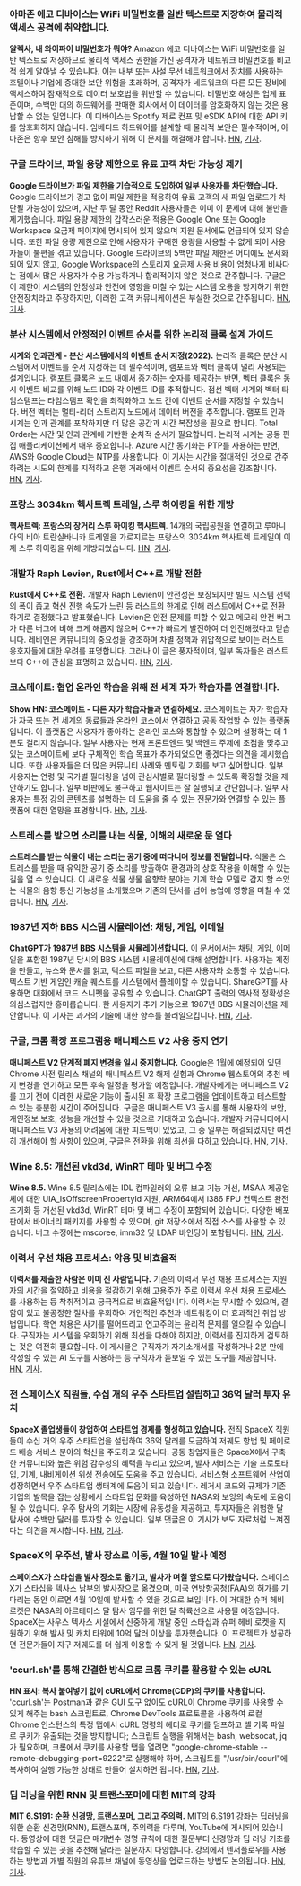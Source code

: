 

<CallToAction />

<Steps>

### 아마존 에코 디바이스는 WiFi 비밀번호를 일반 텍스트로 저장하여 물리적 액세스 공격에 취약합니다.

**알렉사, 내 와이파이 비밀번호가 뭐야?**
Amazon 에코 디바이스는 WiFi 비밀번호를 일반 텍스트로 저장하므로 물리적 액세스 권한을 가진 공격자가 네트워크 비밀번호를 비교적 쉽게 알아낼 수 있습니다. 이는 내부 또는 사설 무선 네트워크에서 장치를 사용하는 호텔이나 기업에 중대한 보안 위험을 초래하며, 공격자가 네트워크의 다른 모든 장비에 액세스하여 잠재적으로 데이터 보호법을 위반할 수 있습니다. 비밀번호 해싱은 업계 표준이며, 수백만 대의 하드웨어를 판매한 회사에서 이 데이터를 암호화하지 않는 것은 용납할 수 없는 일입니다. 이 디바이스는 Spotify 제로 컨프 및 eSDK API에 대한 API 키를 암호화하지 않습니다. 임베디드 하드웨어를 설계할 때 물리적 보안은 필수적이며, 아마존은 향후 보안 침해를 방지하기 위해 이 문제를 해결해야 합니다.
[HN](http://news.ycombinator.com/item?id=35399590), [기사](https://dragon863.github.io/blog/alexa.html).

### 구글 드라이브, 파일 용량 제한으로 유료 고객 차단 가능성 제기

**Google 드라이브가 파일 제한을 기습적으로 도입하여 일부 사용자를 차단했습니다.**
Google 드라이브가 경고 없이 파일 제한을 적용하여 유료 고객의 새 파일 업로드가 차단될 가능성이 있으며, 지난 두 달 동안 Reddit 사용자들은 이미 이 문제에 대해 불만을 제기했습니다. 파일 용량 제한의 갑작스러운 적용은 Google One 또는 Google Workspace 요금제 페이지에 명시되어 있지 않으며 지원 문서에도 언급되어 있지 않습니다. 또한 파일 용량 제한으로 인해 사용자가 구매한 용량을 사용할 수 없게 되어 사용자들이 불편을 겪고 있습니다. Google 드라이브의 5백만 파일 제한은 어디에도 문서화되어 있지 않고, Google Workspace의 스토리지 요금제 사용 비용이 엄청나게 비싸다는 점에서 많은 사용자가 수용 가능하거나 합리적이지 않은 것으로 간주합니다. 구글은 이 제한이 시스템의 안정성과 안전에 영향을 미칠 수 있는 시스템 오용을 방지하기 위한 안전장치라고 주장하지만, 이러한 고객 커뮤니케이션은 부실한 것으로 간주됩니다.
[HN](http://news.ycombinator.com/item?id=35397071), [기사](https://arstechnica.com/gadgets/2023/03/google-drive-does-a-surprise-rollout-of-file-limits-locking-out-some-users/).

### 분산 시스템에서 안정적인 이벤트 순서를 위한 논리적 클록 설계 가이드

**시계와 인과관계 - 분산 시스템에서의 이벤트 순서 지정(2022).**
논리적 클록은 분산 시스템에서 이벤트를 순서 지정하는 데 필수적이며, 램포트와 벡터 클록이 널리 사용되는 설계입니다. 램포트 클록은 노드 내에서 증가하는 숫자를 제공하는 반면, 벡터 클록은 동시 이벤트 비교를 위해 노드 ID와 각 이벤트 ID를 추적합니다. 점선 벡터 시계와 벡터 타임스탬프는 타임스탬프 확인을 최적화하고 노드 간에 이벤트 순서를 지정할 수 있습니다. 버전 벡터는 멀티-리더 스토리지 노드에서 데이터 버전을 추적합니다. 램포트 인과 시계는 인과 관계를 포착하지만 더 많은 공간과 시간 복잡성을 필요로 합니다. Total Order는 시간 및 인과 관계에 기반한 순차적 순서가 필요합니다. 논리적 시계는 공동 편집 애플리케이션에서 매우 중요합니다. Azure 시간 동기화는 PTP를 사용하는 반면, AWS와 Google Cloud는 NTP를 사용합니다. 이 기사는 시간을 절대적인 것으로 간주하려는 시도의 한계를 지적하고 은행 거래에서 이벤트 순서의 중요성을 강조합니다.
[HN](http://news.ycombinator.com/item?id=35399603), [기사](https://www.exhypothesi.com/clocks-and-causality/).

### 프랑스 3034km 헥사트렉 트레일, 스루 하이킹을 위한 개방

**헥사트렉: 프랑스의 장거리 스루 하이킹 헥사트렉**.
14개의 국립공원을 연결하고 루마니아의 비아 트란실바니카 트레일을 가로지르는 프랑스의 3034km 헥사트렉 트레일이 이제 스루 하이킹을 위해 개방되었습니다.
[HN](http://news.ycombinator.com/item?id=35397051), [기사](https://en.hexatrek.com).

### 개발자 Raph Levien, Rust에서 C++로 개발 전환

**Rust에서 C++로 전환.**
개발자 Raph Levien이 안전성은 보장되지만 빌드 시스템 선택의 폭이 좁고 혁신 진행 속도가 느린 등 러스트의 한계로 인해 러스트에서 C++로 전환하기로 결정했다고 발표했습니다. Levien은 안전 문제를 피할 수 있고 메모리 안전 버그가 다른 버그에 비해 크게 해롭지 않으며 C++가 빠르게 발전하여 더 안전해졌다고 믿습니다. 레비엔은 커뮤니티의 중요성을 강조하며 차별 정책과 위압적으로 보이는 러스트 옹호자들에 대한 우려를 표명합니다. 그러나 이 글은 풍자적이며, 일부 독자들은 러스트보다 C++에 관심을 표명하고 있습니다.
[HN](http://news.ycombinator.com/item?id=35400047), [기사](https://raphlinus.github.io/rust/2023/04/01/rust-to-cpp.html).

### 코스메이트: 협업 온라인 학습을 위해 전 세계 자가 학습자를 연결합니다.

**Show HN: 코스메이트 - 다른 자가 학습자들과 연결하세요.**
코스메이트는 자가 학습자가 자국 또는 전 세계의 동료들과 온라인 코스에서 연결하고 공동 작업할 수 있는 플랫폼입니다. 이 플랫폼은 사용자가 좋아하는 온라인 코스와 통합할 수 있으며 설정하는 데 1분도 걸리지 않습니다. 일부 사용자는 현재 프론트엔드 및 백엔드 주제에 초점을 맞추고 있는 코스메이트에 보다 구체적인 학습 목표가 추가되었으면 좋겠다는 의견을 제시했습니다. 또한 사용자들은 더 많은 커뮤니티 사례와 멘토링 기회를 보고 싶어합니다. 일부 사용자는 연령 및 국가별 필터링을 넘어 관심사별로 필터링할 수 있도록 확장할 것을 제안하기도 합니다. 일부 비판에도 불구하고 웹사이트는 잘 실행되고 간단합니다. 일부 사용자는 특정 강의 콘텐츠를 설명하는 데 도움을 줄 수 있는 전문가와 연결할 수 있는 플랫폼에 대한 열망을 표명합니다.
[HN](http://news.ycombinator.com/item?id=35398480), [기사](https://www.coursem8.com/).

### 스트레스를 받으면 소리를 내는 식물, 이해의 새로운 문 열다

**스트레스를 받는 식물이 내는 소리는 공기 중에 떠다니며 정보를 전달합니다.**
식물은 스트레스를 받을 때 유익한 공기 중 소리를 방출하여 환경과의 상호 작용을 이해할 수 있는 길을 열 수 있습니다. 이 새로운 식물 생물 음향학 분야는 기계 학습 모델로 감지 할 수있는 식물의 음향 통신 가능성을 소개했으며 기존의 단서를 넘어 농업에 영향을 미칠 수 있습니다.
[HN](http://news.ycombinator.com/item?id=35396156), [기사](<https://www.cell.com/cell/fulltext/S0092-8674(23)00262-3>).

### 1987년 지하 BBS 시스템 시뮬레이션: 채팅, 게임, 이메일

**ChatGPT가 1987년 BBS 시스템을 시뮬레이션합니다.**
이 문서에서는 채팅, 게임, 이메일을 포함한 1987년 당시의 BBS 시스템 시뮬레이션에 대해 설명합니다. 사용자는 계정을 만들고, 뉴스와 문서를 읽고, 텍스트 파일을 보고, 다른 사용자와 소통할 수 있습니다. 텍스트 기반 게임인 캐슬 퀘스트를 시스템에서 플레이할 수 있습니다. ShareGPT를 사용하면 대화에서 코드 스니펫을 공유할 수 있습니다. ChatGPT 출력의 역사적 정확성은 의심스럽지만 흥미롭습니다. 한 사용자가 추가 기능으로 1987년 BBS 시뮬레이션을 제안합니다. 이 기사는 과거의 기술에 대한 향수를 불러일으킵니다.
[HN](http://news.ycombinator.com/item?id=35396165), [기사](https://sharegpt.com/c/ICZsSl7).

### 구글, 크롬 확장 프로그램용 매니페스트 V2 사용 중지 연기

**매니페스트 V2 단계적 폐지 변경을 일시 중지합니다.**
Google은 1월에 예정되어 있던 Chrome 사전 릴리스 채널의 매니페스트 V2 해제 실험과 Chrome 웹스토어의 추천 배지 변경을 연기하고 모든 후속 일정을 평가할 예정입니다. 개발자에게는 매니페스트 V2를 끄기 전에 이러한 새로운 기능이 출시된 후 확장 프로그램을 업데이트하고 테스트할 수 있는 충분한 시간이 주어집니다. 구글은 매니페스트 V3 출시를 통해 사용자의 보안, 개인정보 보호, 성능을 개선할 수 있을 것으로 기대하고 있습니다. 개발자 커뮤니티에서 매니페스트 V3 사용의 어려움에 대한 피드백이 있었고, 그 중 일부는 해결되었지만 여전히 개선해야 할 사항이 있으며, 구글은 전환을 위해 최선을 다하고 있습니다.
[HN](http://news.ycombinator.com/item?id=35402698), [기사](https://groups.google.com/a/chromium.org/g/chromium-extensions/c/zQ77HkGmK9E/m/HjaaCIG-BQAJ).

### Wine 8.5: 개선된 vkd3d, WinRT 테마 및 버그 수정

**Wine 8.5.**
Wine 8.5 릴리스에는 IDL 컴파일러의 오류 보고 기능 개선, MSAA 제공업체에 대한 UIA_IsOffscreenPropertyId 지원, ARM64에서 i386 FPU 컨텍스트 완전 초기화 등 개선된 vkd3d, WinRT 테마 및 버그 수정이 포함되어 있습니다. 다양한 배포판에서 바이너리 패키지를 사용할 수 있으며, git 저장소에서 직접 소스를 사용할 수 있습니다. 버그 수정에는 mscoree, imm32 및 LDAP 바인딩이 포함됩니다.
[HN](http://news.ycombinator.com/item?id=35398643), [기사](https://www.winehq.org/announce/8.5).

### 이력서 우선 채용 프로세스: 악용 및 비효율적

**이력서를 제출한 사람은 이미 진 사람입니다.**
기존의 이력서 우선 채용 프로세스는 지원자의 시간을 절약하고 비용을 절감하기 위해 고용주가 주로 이력서 우선 채용 프로세스를 사용하는 등 착취적이고 궁극적으로 비효율적입니다. 이력서는 무시할 수 있으며, 결함이 있고 불공정한 절차를 우회하여 개인적인 추천과 네트워킹이 더 효과적인 취업 방법입니다. 학연 채용은 사기를 떨어뜨리고 연고주의는 윤리적 문제를 일으킬 수 있습니다. 구직자는 시스템을 우회하기 위해 최선을 다해야 하지만, 이력서를 진지하게 검토하는 것은 여전히 필요합니다. 이 게시물은 구직자가 자기소개서를 작성하거나 2분 만에 작성할 수 있는 AI 도구를 사용하는 등 구직자가 돋보일 수 있는 도구를 제공합니다.
[HN](http://news.ycombinator.com/item?id=35397271), [기사](https://www.residentcontrarian.com/p/he-who-submits-a-resume-has-already).

### 전 스페이스X 직원들, 수십 개의 우주 스타트업 설립하고 36억 달러 투자 유치

**SpaceX 졸업생들이 창업하여 스타트업 경제를 형성하고 있습니다.**
전직 SpaceX 직원들이 수십 개의 우주 스타트업을 설립하여 36억 달러를 모금하여 저궤도 항법 및 페이로드 배송 서비스 분야의 혁신을 주도하고 있습니다. 공동 창업자들은 SpaceX에서 구축한 커뮤니티와 높은 위험 감수성의 혜택을 누리고 있으며, 발사 서비스는 기술 프로토타입, 기계, 내비게이션 위성 전송에도 도움을 주고 있습니다. 서비스형 소프트웨어 산업이 성장하면서 우주 스타트업 생태계에 도움이 되고 있습니다. 레거시 코드와 규제가 기존 기업의 발목을 잡는 상황에서 스타트업 문화를 육성하면 NASA와 보잉의 속도에 도움이 될 수 있습니다. 우주 탐사의 기회는 시장에 유동성을 제공하고, 투자자들은 위험한 달 탐사에 수백만 달러를 투자할 수 있습니다. 일부 댓글은 이 기사가 보도 자료처럼 느껴진다는 의견을 제시합니다.
[HN](http://news.ycombinator.com/item?id=35404823), [기사](https://interactive.satellitetoday.com/via/april-2023/how-spacex-alums-are-branching-out-and-shaping-the-startup-economy/).

### SpaceX의 우주선, 발사 장소로 이동, 4월 10일 발사 예정

**스페이스X가 스타십을 발사 장소로 옮기고, 발사가 며칠 앞으로 다가왔습니다.**
스페이스X가 스타십을 텍사스 남부의 발사장으로 옮겼으며, 미국 연방항공청(FAA)의 허가를 기다리는 동안 이르면 4월 10일에 발사할 수 있을 것으로 보입니다. 이 거대한 슈퍼 헤비 로켓은 NASA의 아르테미스 달 탐사 임무를 위한 달 착륙선으로 사용될 예정입니다. SpaceX는 사우스 텍사스 시설에서 신중하게 개발 중인 스타십과 슈퍼 헤비 로켓을 지원하기 위해 발사 및 캐치 타워에 10억 달러 이상을 투자했습니다. 이 프로젝트가 성공하면 전문가들이 지구 저궤도를 더 쉽게 이용할 수 있게 될 것입니다.
[HN](http://news.ycombinator.com/item?id=35405030), [기사](https://arstechnica.com/science/2023/04/spacex-moves-starship-to-launch-site-and-liftoff-could-be-just-days-away/).

### 'ccurl.sh'를 통해 간결한 방식으로 크롬 쿠키를 활용할 수 있는 cURL

**HN 표시: 복사 붙여넣기 없이 cURL에서 Chrome(CDP)의 쿠키를 사용합니다.**
'ccurl.sh'는 Postman과 같은 GUI 도구 없이도 cURL이 Chrome 쿠키를 사용할 수 있게 해주는 bash 스크립트로, Chrome DevTools 프로토콜을 사용하여 로컬 Chrome 인스턴스의 특정 탭에서 cURL 명령의 헤더로 쿠키를 덤프하고 셸 기록 파일로 쿠키가 유출되는 것을 방지합니다; 스크립트 실행을 위해서는 bash, websocat, jq가 필요하며, 크롬에서 쿠키를 사용할 탭을 열려면 "google-chrome-stable --remote-debugging-port=9222"로 실행해야 하며, 스크립트를 "/usr/bin/ccurl"에 복사하여 실행 가능한 상태로 만들어 설치하면 됩니다.
[HN](http://news.ycombinator.com/item?id=35399218), [기사](https://github.com/fipso/ccurl.sh).

### 딥 러닝을 위한 RNN 및 트랜스포머에 대한 MIT의 강좌

**MIT 6.S191: 순환 신경망, 트랜스포머, 그리고 주의력.**
MIT의 6.S191 강좌는 딥러닝을 위한 순환 신경망(RNN), 트랜스포머, 주의력을 다루며, YouTube에 게시되어 있습니다. 동영상에 대한 댓글은 매개변수 명명 규칙에 대한 질문부터 신경망과 딥 러닝 기초를 학습할 수 있는 곳을 추천해 달라는 질문까지 다양합니다. 강의에서 텐서플로우를 사용하는 방법과 개별 직원의 유튜브 채널에 동영상을 업로드하는 방법도 논의됩니다.
[HN](http://news.ycombinator.com/item?id=35405338), [기사](https://www.youtube.com/watch?v=ySEx_Bqxvvo).

</Steps>
